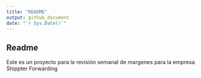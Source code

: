 ```yaml
---
title: "README"
output: github_document
date: "`r Sys.Date()`"
---
```



## Readme

Este es un proyecto para la revisión semanal de margenes para la empresa Shippter Forwarding



